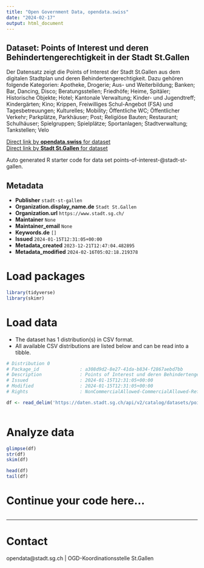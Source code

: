 ```yaml
---
title: "Open Government Data, opendata.swiss"
date: "2024-02-17"
output: html_document
---
```


## Dataset: Points of Interest und deren Behindertengerechtigkeit in der Stadt St.Gallen

Der Datensatz zeigt die Points of Interest der Stadt
St.Gallen aus dem digitalen Stadtplan und deren Behindertengerechtigkeit. Dazu gehören folgende Kategorien:
Apotheke, Drogerie; Aus- und Weiterbildung; Banken; Bar, Dancing, Disco; Beratungsstellen;
Friedhöfe; Heime, Spitäler; Historische Objekte; Hotel; Kantonale Verwaltung; Kinder-
und Jugendtreff; Kindergärten; Kino; Krippen, Freiwilliges Schul-Angebot (FSA) und Tagesbetreuungen; Kulturelles;
Mobility; Öffentliche WC; Öffentlicher Verkehr; Parkplätze, Parkhäuser; Post; Religiöse
Bauten; Restaurant; Schulhäuser; Spielgruppen; Spielplätze; Sportanlagen; Stadtverwaltung;
Tankstellen; Velo

[Direct link by **opendata.swiss** for dataset](https://opendata.swiss/de/dataset/points-of-interest-und-deren-behindertengerechtigkeit-in-der-stadt-st-gallen)<br>
[Direct link by **Stadt St.Gallen** for dataset](https://daten.stadt.sg.ch/explore/dataset/points-of-interest-/)

Auto generated R starter code for data set points-of-interest-@stadt-st-gallen.

## Metadata

- **Publisher** `stadt-st-gallen`
- **Organization.display_name.de** `Stadt St.Gallen`
- **Organization.url** `https://www.stadt.sg.ch/`
- **Maintainer** `None`
- **Maintainer_email** `None`
- **Keywords.de** `[]`
- **Issued** `2024-01-15T12:31:05+00:00`
- **Metadata_created** `2023-12-21T12:47:04.482895`
- **Metadata_modified** `2024-02-16T05:02:18.219378`


# Load packages

```r

library(tidyverse)
library(skimr)

```

# Load data

-   The dataset has 1 distribution(s) in CSV format.
-   All available CSV distributions are listed below and can be read into a tibble.

```r

# Distribution 0
# Package_id               : a308d9d2-8e27-41da-b834-f2867aebd7bb
# Description              : Points of Interest und deren Behindertengerechtigkeit in der Stadt St.Gallen (csv)
# Issued                   : 2024-01-15T12:31:05+00:00
# Modified                 : 2024-01-15T12:31:05+00:00
# Rights                   : NonCommercialAllowed-CommercialAllowed-ReferenceRequired

df <- read_delim('https://daten.stadt.sg.ch/api/v2/catalog/datasets/points-of-interest-/exports/csv')



```

# Analyze data

```r

glimpse(df)
str(df)
skim(df)

head(df)
tail(df)

```

# Continue your code here...

```r

```

------------------------------------------------------------------------

# Contact

opendata@stadt.sg.ch | OGD-Koordinationsstelle St.Gallen

